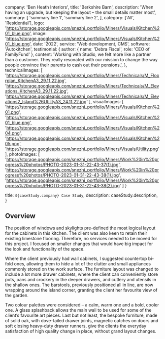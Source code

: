 
  company: 'Ben Heath Interiors',
  title: 'Berkshire Barn',
  description:
    'When having an upgrade, but keeping the layout – the small details matter most',
  summary: [
    'summary line 1',
    'summary line 2',
  ],
  category: ['All', 'Residential'],
  logo: 'https://storage.googleapis.com/snezhi_portfolio/Miners/Visuals/Kitchen%201_blue.png',
  image: 'https://storage.googleapis.com/snezhi_portfolio/Miners/Visuals/Kitchen%201_blue.png',
  date: '2022',
  service: 'Web development, CMS',
  software: 'Autokitchen',
  testimonial: {
    author: { name: 'Debra Fiscal', role: 'CEO of FamilyFund' },
    content:
      'Working with Studio, we felt more like a partner than a customer. They really resonated with our mission to change the way people convince their parents to cash out their pensions.',
  },
  technicalImages: [
    'https://storage.googleapis.com/snezhi_portfolio/Miners/Technicals/M_Floorplan_KitchenA3_29.11.22.jpg',
    'https://storage.googleapis.com/snezhi_portfolio/Miners/Technicals/M_Elevations_KitchenA3_29.11.22.jpg',
    'https://storage.googleapis.com/snezhi_portfolio/Miners/Technicals/M_Elevations2_Island%26UtilityA3_24.11.22.jpg'
  ],
  visualImages: [
    'https://storage.googleapis.com/snezhi_portfolio/Miners/Visuals/Kitchen%201.png',
    'https://storage.googleapis.com/snezhi_portfolio/Miners/Visuals/Kitchen%201_blue.png',
    'https://storage.googleapis.com/snezhi_portfolio/Miners/Visuals/Kitchen%204.png',
    'https://storage.googleapis.com/snezhi_portfolio/Miners/Visuals/Kitchen%205.png',
    'https://storage.googleapis.com/snezhi_portfolio/Miners/Visuals/Utility.png'
  ],
  photoImages: [
    'https://storage.googleapis.com/snezhi_portfolio/Miners/Work%20in%20progress%20photos/PHOTO-2023-01-31-22-43-37(1).jpg',
    'https://storage.googleapis.com/snezhi_portfolio/Miners/Work%20in%20progress%20photos/PHOTO-2023-01-31-22-43-38(1).jpg',
    'https://storage.googleapis.com/snezhi_portfolio/Miners/Work%20in%20progress%20photos/PHOTO-2023-01-31-22-43-38(2).jpg'
  ]
}

  title: `${caseStudy.company} Case Study`,
  description: caseStudy.description,
}

## Overview

The position of windows and skylights pre-defined the most logical layout for the cabinets in this kitchen. The client was also keen to retain their existing limestone flooring. Therefore, no services needed to be moved for this project. I focused on smaller changes that would have big impact for the look and functionality of the space.

Where the client previously had wall cabinets, I suggested countertop bi-fold ones, allowing them to hide a lot of the clutter and small appliances commonly stored on the work surface. The furniture layout was changed to include a lot more drawer cabinets, where the client can conveniently store pots, pans and crockery in the deeper drawers, and cutlery and utensils in the shallow ones.
The barstools, previously positioned all in line, are now wrapping around the island corner, granting the client her favourite view of the garden. 

Two colour palettes were considered – a calm, warm one and a bold, cooler one.
A glass splashback allows the main wall to be used for some of the client’s favourite art pieces. Last but not least, the bespoke furniture, made of solid oak, with dove-tailed drawer joints, magnetic catches on doors and soft closing heavy-duty drawer runners, give the clients the everyday satisfaction of high quality change in place, without grand layout changes.


